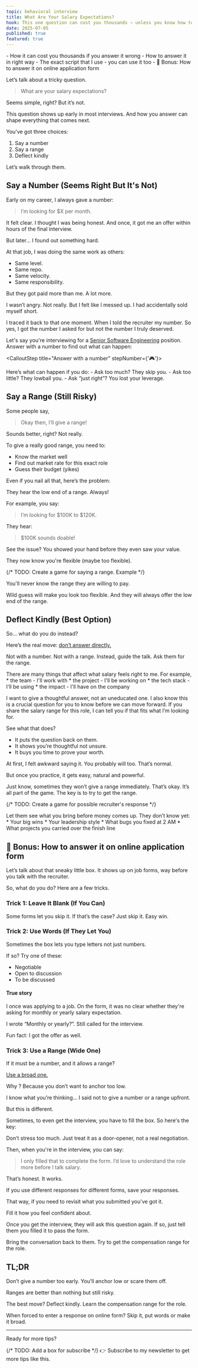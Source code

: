 ```yaml
---
topic: behavioral interview
title: What Are Your Salary Expectations?
hook: This one question can cost you thousands — unless you know how to answer it right.
date: 2025-07-05
published: true
featured: true
---
```




<CalloutWarning title="Here’s what you'll learn:" isIconVisible={false}> 
- How it can cost you thousands if you answer it wrong
- How to answer it in right way
- The exact script that I use - you can use it too
- 🎁 Bonus: How to answer it on online application form
</CalloutWarning>

Let’s talk about a tricky question.

> What are your salary expectations?

Seems simple, right? But it’s not.

This question shows up early in most interviews.
And how you answer can shape everything that comes next.

You’ve got three choices:
1. Say a number
2. Say a range
3. Deflect kindly

Let’s walk through them.

## Say a Number (Seems Right But It's Not)

Early on my career, I always gave a number:

> I’m looking for $X per month.

It felt clear. 
I thought I was being honest.
And once, it got me an offer within hours of the final interview.

But later… I found out something hard.

At that job, I was doing the same work as others:
- Same level. 
- Same repo. 
- Same velocity. 
- Same responsibility. 

But they got paid more than me. A lot more.

I wasn’t angry. Not really.
But I felt like I messed up.
I had accidentally sold myself short.

I traced it back to that one moment. 
When I told the recruiter my number.
So yes, I got the number I asked for but not the number I truly deserved.

Let's say you're interviewing for a <ins>Senior Software Engineering</ins> position.
Answer with a number to find out what can happen:

<CalloutStep title="Answer with a number" stepNumber={'🎮'}>
<Game1AnswerWithNumber client:load />
</CalloutStep>

<CalloutTip title="Lesson learned: Don’t give a number first."> 
Here’s what can happen if you do:
- Ask too much? They skip you.
- Ask too little? They lowball you.
- Ask “just right”? You lost your leverage.
</CalloutTip>

## Say a Range (Still Risky)

Some people say,

> Okay then, I’ll give a range!

Sounds better, right?
Not really.

To give a really good range, you need to:
- Know the market well
- Find out market rate for this exact role
- Guess their budget (yikes)

Even if you nail all that, here’s the problem:

They hear the low end of a range. Always! 

For example, you say:

> I’m looking for $100K to $120K.

They hear:

> $100K sounds doable!

See the issue? You showed your hand before they even saw your value.

They now know you're flexible (maybe too flexible).

{/* TODO: Create a game for saying a range. Example <Game1AnswerWithNumber client:load />  */}

<CalloutTip title="Lesson learned: Don't give a range."> 
You'll never know the range they are willing to pay.

Wild guess will make you look too flexible. And they will always offer the low end of the range.
</CalloutTip>


## Deflect Kindly (Best Option)

So… what do you do instead?

Here’s the real move: <ins>don’t answer directly.</ins>

Not with a number. Not with a range. Instead, guide the talk. Ask them for the range.

<CalloutSuccess title="Here's the script I use">
There are many things that affect what salary feels right to me. For example,
* the team - I'll work with
* the project - I'll be working on
* the tech stack - I'll be using
* the impact - I'll have on the company

I want to give a thoughtful answer, not an uneducated one.
I also know this is a crucial question for you to know before we can move forward.
If you share the salary range for this role,
I can tell you if that fits what I’m looking for.
</CalloutSuccess>


See what that does?
* It puts the question back on them.
* It shows you’re thoughtful not unsure.
* It buys you time to prove your worth.

<CalloutInfo title="Tip: Practice makes it more natural."> 
At first, I felt awkward saying it.
You probably will too.
That’s normal.

But once you practice, it gets easy, natural and powerful.
</CalloutInfo>

Just know, sometimes they won’t give a range immediately.
That’s okay. It’s all part of the game.
The key is to try to get the range.

{/* TODO: Create a game for possible recruiter's response */}

<CalloutTip title="Lesson learned: Don’t name your price before they know your value."> 
Let them see what you bring before money comes up. They don’t know yet:
* Your big wins
* Your leadership style
* What bugs you fixed at 2 AM
* What projects you carried over the finish line
</CalloutTip>

## 🎁 Bonus: How to answer it on online application form
Let’s talk about that sneaky little box.
It shows up on job forms, way before you talk with the recruiter.

So, what do you do? Here are a few tricks.

### Trick 1: Leave It Blank (If You Can)
Some forms let you skip it.
If that’s the case? 
Just skip it. Easy win.

### Trick 2: Use Words (If They Let You)
Sometimes the box lets you type letters not just numbers.

If so? Try one of these:
- Negotiable
- Open to discussion
- To be discussed

#### True story

I once was applying to a job. On the form, it was no clear whether they're asking for monthly or yearly salary expectation.

I wrote “Monthly or yearly?”. Still called for the interview.

Fun fact: I got the offer as well.

### Trick 3: Use a Range (Wide One)

If it must be a number, and it allows a range?

<ins>Use a broad one.</ins>

Why ?
Because you don’t want to anchor too low.

I know what you’re thinking… I said not to give a number or a range upfront.

But this is different.

Sometimes, to even get the interview, you have to fill the box. So here's the key:

Don’t stress too much.
Just treat it as a door-opener, not a real negotiation.

Then, when you're in the interview, you can say:

> I only filled that to complete the form. I’d love to understand the role more before I talk salary.

That’s honest. It works.

<CalloutInfo title="Tip: Save your responses."> 
If you use different responses for different forms, save your responses.

That way, if you need to revisit what you submitted you've got it.
</CalloutInfo>


<CalloutTip title="Lesson learned: Fill it just to get the interview."> 
Fill it how you feel confident about. 

Once you get the interview, they will ask this question again. If so, just tell them you filled it to pass the form. 

Bring the conversation back to them. 
Try to get the compensation range for the role.
</CalloutTip>


## TL;DR
Don’t give a number too early. You’ll anchor low or scare them off.

Ranges are better than nothing but still risky.

The best move? Deflect kindly. Learn the compensation range for the role.

When forced to enter a response on online form? Skip it, put words or make it broad.

---

Ready for more tips?

{/* TODO: Add a box for subscribe */}
👉 Subscribe to my newsletter to get more tips like this.
